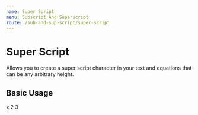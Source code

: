 ```yaml
---
name: Super Script
menu: Subscript And Superscript
route: /sub-and-sup-script/super-script
---
```



# Super Script
Allows you to create a super script character in your text and equations that can be any arbitrary height.

## Basic Usage

<Playground>
  <span>
    <span>
      x
    </span>
    <SuperScript>
      2
      <SuperScript>
        3
      </SuperScript>
    </SuperScript>
  </span>
</Playground>


